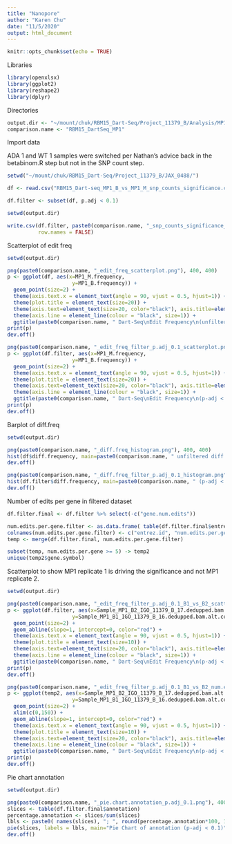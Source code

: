 ```yaml
---
title: "Nanopore"
author: "Karen Chu"
date: "11/5/2020"
output: html_document
---
```


```r
knitr::opts_chunk$set(echo = TRUE)
```

Libraries

```r
library(openxlsx)
library(ggplot2)
library(reshape2)
library(dplyr)
```

Directories

```r
output.dir <- "~/mount/chuk/RBM15_Dart-Seq/Project_11379_B/Analysis/MP1/"
comparison.name <- "RBM15_DartSeq_MP1"
```

Import data

ADA 1 and WT 1 samples were switched per Nathan's advice back in the betabinom.R step but not in the SNP count step.

```r
setwd("~/mount/chuk/RBM15_Dart-Seq/Project_11379_B/JAX_0488/")

df <- read.csv("RBM15_Dart-seq_MP1_B_vs_MP1_M_snp_counts_significance.csv")

df.filter <- subset(df, p.adj < 0.1)
```

```r
setwd(output.dir)

write.csv(df.filter, paste0(comparison.name, "_snp_counts_significance_FILTERED_p.adj_0.1.csv"),
          row.names = FALSE)
```


Scatterplot of edit freq

```r
setwd(output.dir)

png(paste0(comparison.name, "_edit_freq_scatterplot.png"), 400, 400)
p <- ggplot(df, aes(x=MP1_M.frequency,
                     y=MP1_B.frequency)) +
  geom_point(size=2) +
  theme(axis.text.x = element_text(angle = 90, vjust = 0.5, hjust=1)) +
  theme(plot.title = element_text(size=20)) +
  theme(axis.text=element_text(size=20, color="black"), axis.title=element_text(size=20, color="black")) +
  theme(axis.line = element_line(colour = "black", size=1)) +
  ggtitle(paste0(comparison.name, " Dart-Seq\nEdit Frequency\n(unfiltered)"))
print(p)
dev.off()

png(paste0(comparison.name, "_edit_freq_filter_p.adj_0.1_scatterplot.png"), 400, 400)
p <- ggplot(df.filter, aes(x=MP1_M.frequency,
                     y=MP1_B.frequency)) +
  geom_point(size=2) +
  theme(axis.text.x = element_text(angle = 90, vjust = 0.5, hjust=1)) +
  theme(plot.title = element_text(size=20)) +
  theme(axis.text=element_text(size=20, color="black"), axis.title=element_text(size=20, color="black")) +
  theme(axis.line = element_line(colour = "black", size=1)) +
  ggtitle(paste0(comparison.name, " Dart-Seq\nEdit Frequency\n(p-adj < 0.1)"))
print(p)
dev.off()
```

Barplot of diff.freq

```r
setwd(output.dir)

png(paste0(comparison.name, "_diff.freq_histogram.png"), 400, 400)
hist(df$diff.frequency, main=paste0(comparison.name, " unfiltered diff.freq"))
dev.off()

png(paste0(comparison.name, "_diff.freq_filter_p.adj_0.1_histogram.png"), 400, 400)
hist(df.filter$diff.frequency, main=paste0(comparison.name, " (p-adj < 0.1) diff.freq"))
dev.off()
```

Number of edits per gene in filtered dataset

```r
df.filter.final <- df.filter %>% select(-c("gene.num.edits"))

num.edits.per.gene.filter <- as.data.frame( table(df.filter.final$entrez.id) )
colnames(num.edits.per.gene.filter) <- c("entrez.id", "num.edits.per.gene")
temp <- merge(df.filter.final, num.edits.per.gene.filter)

subset(temp, num.edits.per.gene >= 5) -> temp2
unique(temp2$gene.symbol)
```

Scatterplot to show MP1 replicate 1 is driving the significance and not MP1 replicate 2.

```r
setwd(output.dir)

png(paste0(comparison.name, "_edit_freq_filter_p.adj_0.1_B1_vs_B2_scatterplot.png"), 400, 400)
p <- ggplot(df.filter, aes(x=Sample_MP1_B2_IGO_11379_B_17.dedupped.bam.alt.count,
                     y=Sample_MP1_B1_IGO_11379_B_16.dedupped.bam.alt.count)) +
  geom_point(size=2) +
  geom_abline(slope=1, intercept=0, color="red") +
  theme(axis.text.x = element_text(angle = 90, vjust = 0.5, hjust=1)) +
  theme(plot.title = element_text(size=10)) +
  theme(axis.text=element_text(size=20, color="black"), axis.title=element_text(size=20, color="black")) +
  theme(axis.line = element_line(colour = "black", size=1)) +
  ggtitle(paste0(comparison.name, " Dart-Seq\nEdit Frequency\n(p-adj < 0.1)\nDatapoints represent edit sites"))
print(p)
dev.off()

png(paste0(comparison.name, "_edit_freq_filter_p.adj_0.1_B1_vs_B2_num.edit.sites_greaterthanequal_5_scatterplot.png"), 400, 400)
p <- ggplot(temp2, aes(x=Sample_MP1_B2_IGO_11379_B_17.dedupped.bam.alt.count,
                     y=Sample_MP1_B1_IGO_11379_B_16.dedupped.bam.alt.count)) +
  geom_point(size=2) +
  xlim(c(0,150)) +
  geom_abline(slope=1, intercept=0, color="red") +
  theme(axis.text.x = element_text(angle = 90, vjust = 0.5, hjust=1)) +
  theme(plot.title = element_text(size=10)) +
  theme(axis.text=element_text(size=20, color="black"), axis.title=element_text(size=20, color="black")) +
  theme(axis.line = element_line(colour = "black", size=1)) +
  ggtitle(paste0(comparison.name, " Dart-Seq\nEdit Frequency\n(p-adj < 0.1)\nDatapoints represent edit sites of genes that have # of edit sites >= 5"))
print(p)
dev.off()
```

Pie chart annotation

```r
setwd(output.dir)

png(paste0(comparison.name, "_pie.chart.annotation_p.adj_0.1.png"), 400, 400)
slices <- table(df.filter.final$annotation)
percentage.annotation <- slices/sum(slices)
lbls <- paste0( names(slices), "; ", round(percentage.annotation*100, 1), "%" )
pie(slices, labels = lbls, main="Pie Chart of annotation (p-adj < 0.1)")
dev.off()
```










